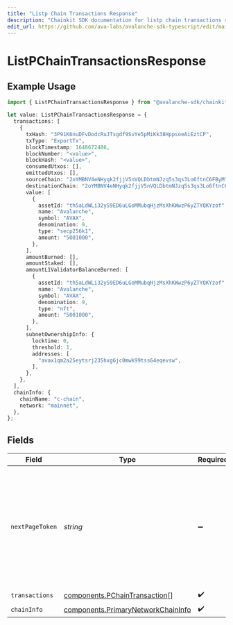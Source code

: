 ```yaml
---
title: "Listp Chain Transactions Response"
description: "Chainkit SDK documentation for listp chain transactions response"
edit_url: https://github.com/ava-labs/avalanche-sdk-typescript/edit/main/chainkit/docs/models/components/listpchaintransactionsresponse.md
---
```


# ListPChainTransactionsResponse

## Example Usage

```typescript
import { ListPChainTransactionsResponse } from "@avalanche-sdk/chainkit/models/components";

let value: ListPChainTransactionsResponse = {
  transactions: [
    {
      txHash: "3P91K6nuDFvDodcRuJTsgdf9SvYe5pMiKk38HppsoeAiEztCP",
      txType: "ExportTx",
      blockTimestamp: 1648672486,
      blockNumber: "<value>",
      blockHash: "<value>",
      consumedUtxos: [],
      emittedUtxos: [],
      sourceChain: "2oYMBNV4eNHyqk2fjjV5nVQLDbtmNJzq5s3qs3Lo6ftnC6FByM",
      destinationChain: "2oYMBNV4eNHyqk2fjjV5nVQLDbtmNJzq5s3qs3Lo6ftnC6FByM",
      value: [
        {
          assetId: "th5aLdWLi32yS9ED6uLGoMMubqHjzMsXhKWwzP6yZTYQKYzof",
          name: "Avalanche",
          symbol: "AVAX",
          denomination: 9,
          type: "secp256k1",
          amount: "5001000",
        },
      ],
      amountBurned: [],
      amountStaked: [],
      amountL1ValidatorBalanceBurned: [
        {
          assetId: "th5aLdWLi32yS9ED6uLGoMMubqHjzMsXhKWwzP6yZTYQKYzof",
          name: "Avalanche",
          symbol: "AVAX",
          denomination: 9,
          type: "nft",
          amount: "5001000",
        },
      ],
      subnetOwnershipInfo: {
        locktime: 0,
        threshold: 1,
        addresses: [
          "avax1qm2a25eytsrj235hxg6jc0mwk99tss64eqevsw",
        ],
      },
    },
  ],
  chainInfo: {
    chainName: "c-chain",
    network: "mainnet",
  },
};
```

## Fields

| Field                                                                                                                                  | Type                                                                                                                                   | Required                                                                                                                               | Description                                                                                                                            |
| -------------------------------------------------------------------------------------------------------------------------------------- | -------------------------------------------------------------------------------------------------------------------------------------- | -------------------------------------------------------------------------------------------------------------------------------------- | -------------------------------------------------------------------------------------------------------------------------------------- |
| `nextPageToken`                                                                                                                        | *string*                                                                                                                               | :heavy_minus_sign:                                                                                                                     | A token, which can be sent as `pageToken` to retrieve the next page. If this field is omitted or empty, there are no subsequent pages. |
| `transactions`                                                                                                                         | [components.PChainTransaction](https://github.com/ava-labs/avalanche-sdk-typescript/blob/main/chainkit/models/components/pchaintransaction.md)[]                                                         | :heavy_check_mark:                                                                                                                     | N/A                                                                                                                                    |
| `chainInfo`                                                                                                                            | [components.PrimaryNetworkChainInfo](https://github.com/ava-labs/avalanche-sdk-typescript/blob/main/chainkit/models/components/primarynetworkchaininfo.md)                                               | :heavy_check_mark:                                                                                                                     | N/A                                                                                                                                    |